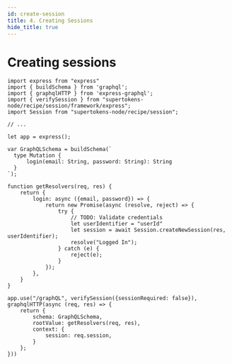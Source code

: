 ```yaml
---
id: create-session
title: 4. Creating Sessions
hide_title: true
---
```


# Creating sessions

```tsx
import express from "express"
import { buildSchema } from 'graphql';
import { graphqlHTTP } from 'express-graphql';
import { verifySession } from "supertokens-node/recipe/session/framework/express";
import Session from "supertokens-node/recipe/session";

// ...

let app = express();

var GraphQLSchema = buildSchema(`
  type Mutation {
      login(email: String, password: String): String
  }
`);

function getResolvers(req, res) {
    return {
        login: async ({email, password}) => {
            return new Promise(async (resolve, reject) => {
                try {
                    // TODO: Validate credentials
                    let userIdentifier = "userId"
                    let session = await Session.createNewSession(res, userIdentifier);
                    resolve("Logged In");
                } catch (e) {
                    reject(e);
                }
            });
        },
    }
}

app.use("/graphQL", verifySession({sessionRequired: false}), graphqlHTTP(async (req, res) => {
    return {
        schema: GraphQLSchema,
        rootValue: getResolvers(req, res),
        context: {
            session: req.session,
        }
    };
}))
```